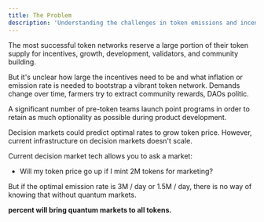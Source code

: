 ```yaml
---
title: The Problem
description: 'Understanding the challenges in token emissions and incentive programs'
---
```


The most successful token networks reserve a large portion of their token supply for incentives, growth, development, validators, and community building.

But it's unclear how large the incentives need to be and what inflation or emission rate is needed to bootstrap a vibrant token network. Demands change over time, farmers try to extract community rewards, DAOs politic.

A significant number of pre-token teams launch point programs in order to retain as much optionality as possible during product development.

Decision markets could predict optimal rates to grow token price. However, current infrastructure on decision markets doesn't scale.

Current decision market tech allows you to ask a market: 
- Will my token price go up if I mint 2M tokens for marketing?

But if the optimal emission rate is 3M / day or 1.5M / day, there is no way of knowing that without quantum markets.

**percent will bring quantum markets to all tokens.**
